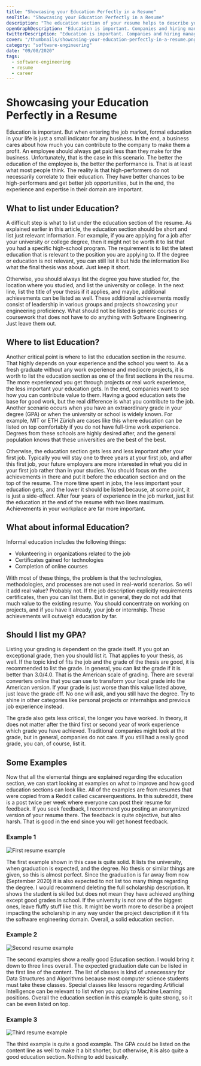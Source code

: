 ```yaml
---
title: "Showcasing your Education Perfectly in a Resume"
seoTitle: "Showcasing your Education Perfectly in a Resume"
description: "The education section of your resume helps to describe your achievements in your early life. From high school to university. Companies are expecting to see certain things. With this guide, you will get to know where and how to put your education on the resume."
openGraphDescription: "Education is important. Companies and hiring managers agree. But where to list the education and how to put it on the resume? Learn it in this guide!"
twitterDescription: "Education is important. Companies and hiring managers agree. But where to list the education and how to put it on the resume? Learn it in this guide!"
cover: "/thumbnails/showcasing-your-education-perfectly-in-a-resume.png"
category: "software-engineering"
date: "09/08/2020"
tags:
  - software-engineering
  - resume
  - career
---
```


# Showcasing your Education Perfectly in a Resume

Education is important. But when entering the job market, formal education in your life is just a small indicator for any business. In the end, a business cares about how much you can contribute to the company to make them a profit. An employee should always get paid less than they make for the business. Unfortunately, that is the case in this scenario. The better the education of the employee is, the better the performance is. That is at least what most people think. The reality is that high-performers do not necessarily correlate to their education. They have better chances to be high-performers and get better job opportunities, but in the end, the experience and expertise in their domain are important.

## What to list under Education?

A difficult step is what to list under the education section of the resume. As explained earlier in this article, the education section should be short and list just relevant information. For example, if you are applying for a job after your university or college degree, then it might not be worth it to list that you had a specific high-school program. The requirement is to list the latest education that is relevant to the position you are applying to. If the degree or education is not relevant, you can still list it but hide the information like what the final thesis was about. Just keep it short.

Otherwise, you should always list the degree you have studied for, the location where you studied, and list the university or college. In the next line, list the title of your thesis if it applies, and maybe, additional achievements can be listed as well. These additional achievements mostly consist of leadership in various groups and projects showcasing your engineering proficiency. What should not be listed is generic courses or coursework that does not have to do anything with Software Engineering. Just leave them out.

## Where to list Education?

Another critical point is where to list the education section in the resume. That highly depends on your experience and the school you went to. As a fresh graduate without any work experience and mediocre projects, it is worth to list the education section as one of the first sections in the resume. The more experienced you get through projects or real work experience, the less important your education gets. In the end, companies want to see how you can contribute value to them. Having a good education sets the base for good work, but the real difference is what you contribute to the job. Another scenario occurs when you have an extraordinary grade in your degree (GPA) or when the university or school is widely known. For example, MIT or ETH Zürich are cases like this where education can be listed on top comfortably if you do not have full-time work experience. Degrees from these schools are highly desired after, and the general population knows that these universities are the best of the best.

Otherwise, the education section gets less and less important after your first job. Typically you will stay one to three years at your first job, and after this first job, your future employers are more interested in what you did in your first job rather than in your studies. You should focus on the achievements in there and put it before the education section and on the top of the resume. The more time spent in jobs, the less important your education gets, and the lower it should be listed because, at some point, it is just a side-effect. After four years of experience in the job market, just list the education at the end of the resume with two lines maximum. Achievements in your workplace are far more important.

## What about informal Education?

Informal education includes the following things:

* Volunteering in organizations related to the job
* Certificates gained for technologies
* Completion of online courses

With most of these things, the problem is that the technologies, methodologies, and processes are not used in real-world scenarios. So will it add real value? Probably not. If the job description explicitly requirements certificates, then you can list them. But in general, they do not add that much value to the existing resume. You should concentrate on working on projects, and if you have it already, your job or internship. These achievements will outweigh education by far.

## Should I list my GPA?

Listing your grading is dependent on the grade itself. If you got an exceptional grade, then you should list it. That applies to your thesis, as well. If the topic kind of fits the job and the grade of the thesis are good, it is recommended to list the grade. In general, you can list the grade if it is better than 3.0/4.0. That is the American scale of grading. There are several converters online that you can use to transform your local grade into the American version. If your grade is just worse than this value listed above, just leave the grade off. No one will ask, and you still have the degree. Try to shine in other categories like personal projects or internships and previous job experience instead.

The grade also gets less critical, the longer you have worked. In theory, it does not matter after the third first or second year of work experience which grade you have achieved. Traditional companies might look at the grade, but in general, companies do not care. If you still had a really good grade, you can, of course, list it.

## Some Examples

Now that all the elemental things are explained regarding the education section, we can start looking at examples on what to improve and how good education sections can look like. All of the examples are from resumes that were copied from a Reddit called cscareerquestions. In this subreddit, there is a post twice per week where everyone can post their resume for feedback. If you seek feedback, I recommend you posting an anonymized version of your resume there. The feedback is quite objective, but also harsh. That is good in the end since you will get honest feedback.

### Example 1

![First resume example](/resume-education-example-1.png)

The first example shown in this case is quite solid. It lists the university, when graduation is expected, and the degree. No thesis or similar things are given, so this is almost perfect. Since the graduation is far away from now (September 2020) it is also expected to not list too many things regarding the degree. I would recommend deleting the full scholarship description. It shows the student is skilled but does not mean they have achieved anything except good grades in school. If the university is not one of the biggest ones, leave fluffy stuff like this. It might be worth more to describe a project impacting the scholarship in any way under the project description if it fits the software engineering domain. Overall, a solid education section.

### Example 2

![Second resume example](/resume-education-example-2.png)

The second examples show a really good Education section. I would bring it down to three lines overall. The expected graduation date can be listed in the first line of the content. The list of classes is kind of unnecessary for Data Structures and Algorithms because most computer science students must take these classes. Special classes like lessons regarding Artificial Intelligence can be relevant to list when you apply to Machine Learning positions. Overall the education section in this example is quite strong, so it can be even listed on top.

### Example 3

![Third resume example](/resume-education-example-3.png)

The third example is quite a good example. The GPA could be listed on the content line as well to make it a bit shorter, but otherwise, it is also quite a good education section. Nothing to add basically.

